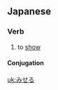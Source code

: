 ==Japanese==

===Verb===
{{ja-verb|h|rom=miseru}}

# {{ja-def|見せる}} to [[show]]

====Conjugation====
{{ja-ichi|見せ|みせ|mise}}

[[uk:みせる]]